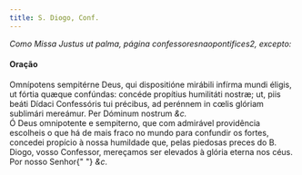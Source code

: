 ```yaml
---
title: S. Diogo, Conf.
---
```


<em>Como Missa Justus ut palma, página confessoresnaopontifices2, excepto:</em>

<h4 class="text-center">Oração</h4>
<div class="grid grid-cols-2 gap-5">
  <div class="col-6 dropcaps text-justify">
    Omnípotens sempitérne Deus, qui dispositióne mirábili infírma mundi éligis,
    ut fórtia quæque confúndas: concéde propítius humilitáti nostræ; ut, piis
    beáti Dídaci Confessóris tui précibus, ad perénnem in cœlis glóriam
    sublimári mereámur. Per Dóminum nostrum <em>&c.</em>
  </div>
  <div class="col-6 dropcaps text-justify">
    Ó Deus omnipotente e sempiterno, que com admirável providência escolheis o
    que há de mais fraco no mundo para confundir os fortes, concedei propício à
    nossa humildade que, pelas piedosas preces do B. Diogo, vosso Confessor,
    mereçamos ser elevados à glória eterna nos céus. Por nosso Senhor{" "}
    <em>&c.</em>
  </div>
</div>
